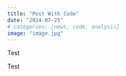 ```yaml
---
title: "Post With Code"
date: "2024-07-25"
# categories: [news, code, analysis]
image: "image.jpg"
---
```


Test

Test